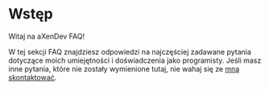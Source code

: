 # Wstęp

Witaj na aXenDev FAQ!

W tej sekcji FAQ znajdziesz odpowiedzi na najczęściej zadawane pytania dotyczące moich umiejętności i doświadczenia jako programisty. Jeśli masz inne pytania, które nie zostały wymienione tutaj, nie wahaj się ze [mną skontaktować](/contact).
